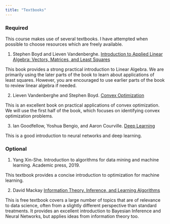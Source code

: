 ```yaml
---
title: "Textbooks"
---
```


### Required

This course makes use of several textbooks. I have attempted when possible to choose resources which are freely available.

1. Stephen Boyd and Lieven Vandenberghe. [Introduction to Applied Linear Algebra: Vectors, Matrices, and Least Squares](https://web.stanford.edu/~boyd/vmls/)

This book provides a strong practical introduction to Linear Algebra. We are primarily using the later parts of the book to learn about applications of least squares. However, you 
are encouraged to use earlier parts of the book to review linear algebra if needed.


2. Lieven Vandenberghe and Stephen Boyd. [Convex Optimization](https://web.stanford.edu/~boyd/cvxbook/)

This is an excellent book on practical applications of convex optimization. We will use the first half of the book, which focuses on identifying convex optimization problems. 

3. Ian Goodfellow, Yoshua Bengio, and Aaron Courville. [Deep Learning](https://www.deeplearningbook.org/)

This is a good introduction to neural networks and deep learning.

### Optional

1. Yang Xin-She. Introduction to algorithms for data mining and machine learning. Academic press, 2019.

This textbook provides a concise introduction to optimization for machine learning.

2. David Mackay [Information Theory, Inference, and Learning Algorithms](https://www.inference.org.uk/itprnn/book.pdf)

This is free textbook covers a large number of topics that are of relevance to data science, often from a slightly different perspective than standard treatments. It provides an
excellent introduction to Bayesian Inference and Neural Networks, but applies ideas from information theory too.


